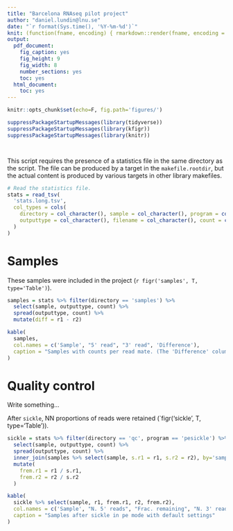 ```yaml
---
title: "Barcelona RNAseq pilot project"
author: "daniel.lundin@lnu.se"
date: "`r format(Sys.time(), '%Y-%m-%d')`"
knit: (function(fname, encoding) { rmarkdown::render(fname, encoding = encoding, output_file = sprintf('%s/%s.%s.pdf', dirname(fname), sub('.rmd', '', basename(fname)), format(Sys.time(), "%Y%m%d"))) })
output:
  pdf_document:
    fig_caption: yes
    fig_height: 9
    fig_width: 8
    number_sections: yes
    toc: yes
  html_document:
    toc: yes
---
```


```r

knitr::opts_chunk$set(echo=F, fig.path='figures/')

```

```r

suppressPackageStartupMessages(library(tidyverse))
suppressPackageStartupMessages(library(kfigr))
suppressPackageStartupMessages(library(knitr))

```

```r

```

```r

```

This script requires the presence of a statistics file in the same directory as
the script. The file can be produced by a target in the `makefile.rootdir`, but
the actual content is produced by various targets in other library makefiles.

```r

# Read the statistics file.
stats = read_tsv(
  'stats.long.tsv',
  col_types = cols(
    directory = col_character(), sample = col_character(), program = col_character(),
    outputtype = col_character(), filename = col_character(), count = col_integer()
  )
)

```

# Samples

These samples were included in the project (`r figr('samples', T, type='Table')`).

```r

samples = stats %>% filter(directory == 'samples') %>%
  select(sample, outputtype, count) %>%
  spread(outputtype, count) %>%
  mutate(diff = r1 - r2)

kable(
  samples,
  col.names = c('Sample', "5' read", "3' read", 'Difference'),
  caption = "Samples with counts per read mate. (The 'Difference' column should be all zeroes.)"
)

```

# Quality control

Write something...

After `sickle`, NN proportions of reads were retained (`figr('sickle', T, type='Table')).

```r

sickle = stats %>% filter(directory == 'qc', program == 'pesickle') %>%
  select(sample, outputtype, count) %>%
  spread(outputtype, count) %>%
  inner_join(samples %>% select(sample, s.r1 = r1, s.r2 = r2), by='sample') %>%
  mutate(
    frem.r1 = r1 / s.r1,
    frem.r2 = r2 / s.r2
  )

kable(
  sickle %>% select(sample, r1, frem.r1, r2, frem.r2),
  col.names = c('Sample', "N. 5' reads", "Frac. remaining", "N. 3' reads", "Frac. remaining"),
  caption = "Samples after sickle in pe mode with default settings"
)

```
